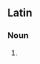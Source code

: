 {{also|Pisces}}
==Latin==

===Noun===
{{la-noun-form|piscēs}}

# {{inflection of|la|piscis||nom//acc//voc|p}}